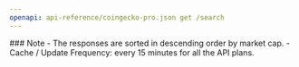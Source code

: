 ```yaml
---
openapi: api-reference/coingecko-pro.json get /search
---
```


<Note>
### Note
- The responses are sorted in descending order by market cap.
- Cache / Update Frequency: every 15 minutes for all the API plans.
</Note>